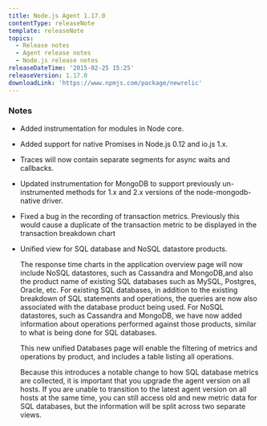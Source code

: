 ```yaml
---
title: Node.js Agent 1.17.0
contentType: releaseNote
template: releaseNote
topics:
  - Release notes
  - Agent release notes
  - Node.js release notes
releaseDateTime: '2015-02-25 15:25'
releaseVersion: 1.17.0
downloadLink: 'https://www.npmjs.com/package/newrelic'
---
```


### Notes

* Added instrumentation for modules in Node core.
* Added support for native Promises in Node.js 0.12 and io.js 1.x.
* Traces will now contain separate segments for async waits and callbacks.
* Updated instrumentation for MongoDB to support previously un-instrumented methods for 1.x and 2.x versions of the node-mongodb-native driver.
* Fixed a bug in the recording of transaction metrics. Previously this would cause a duplicate of the transaction metric to be displayed in the transaction breakdown chart
* Unified view for SQL database and NoSQL datastore products.

  The response time charts in the application overview page will now include NoSQL datastores, such as Cassandra and MongoDB,and also the product name of existing SQL databases such as MySQL, Postgres, Oracle, etc. For existing SQL databases, in addition to the existing breakdown of SQL statements and operations, the queries are now also associated with the database product being used. For NoSQL datastores, such as Cassandra and MongoDB, we have now added information about operations performed against those products, similar to what is being done for SQL databases.

  This new unified Databases page will enable the filtering of metrics and operations by product, and includes a table listing all operations.

  Because this introduces a notable change to how SQL database metrics are collected, it is important that you upgrade the agent version on all hosts. If you are unable to transition to the latest agent version on all hosts at the same time, you can still access old and new metric data for SQL databases, but the information will be split across two separate views.

